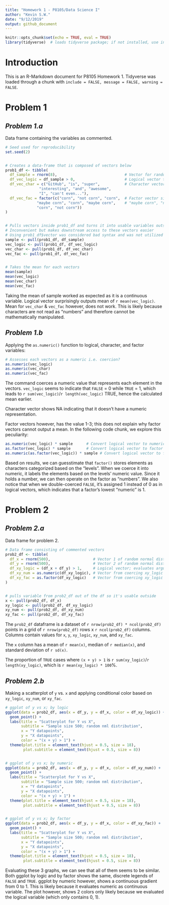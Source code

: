 ```yaml
---
title: "Homework 1 - P8105/Data Science I"
author: "Kevin S.W."
date: "9/12/2019"
output: github_document
---
```


```r

knitr::opts_chunk$set(echo = TRUE, eval = TRUE)
library(tidyverse)  # loads tidyverse package; if not installed, use install(tidyverse) prior

```

# **Introduction**
This is an R-Markdown document for P8105 Homework 1. Tidyverse was loaded through a chunk with `include = FALSE, message = FALSE, warning = FALSE`. 

# Problem 1
## *Problem 1.a*
Data frame containing the variables as commented. 

```r

# Seed used for reproducibility
set.seed(2)


# Creates a data-frame that is composed of vectors below
prob1_df <- tibble(
  df_sample = rnorm(8),                              # Vector for random normal-distributed sample of size 8
  df_vec_logic = df_sample > 0,                      # Logical vector that evaluates if elements in sample > 0
  df_vec_char = c("GitHub", "is", "super",           # Character vector with 8 variables ("length == 8")
               "interesting", "and", "awesome", 
               "I", "can't even..."),
  df_vec_fac = factor(c("corn", "not corn", "corn",  # Factor vector size 8 with 3 levels: "corn", 
              "maybe corn", "corn", "maybe corn",    # "maybe corn", "not corn"
              "corn", "not corn"))
)


# Pulls vectors inside prob1_df and turns it into usable variables outside
# Inconvenient but makes downstream access to these vectors easier
# Using prob1_df$vector was considered bad syntax and was not utilized
sample <- pull(prob1_df, df_sample)
vec_logic <- pull(prob1_df, df_vec_logic)
vec_char <- pull(prob1_df, df_vec_char)
vec_fac <- pull(prob1_df, df_vec_fac)


# Takes the mean for each vectors
mean(sample)
mean(vec_logic)
mean(vec_char)
mean(vec_fac)

```

Taking the mean of sample worked as expected as it is a continuous variable. Logical vector surprisingly outputs mean of `r mean(vec_logic)`. Mean for `vec_char` & `vec_fac` however, does not work. This is likely because characters are not read as "numbers" and therefore cannot be mathematically manipulated. 

## *Problem 1.b*
Applying the `as.numeric()` function to logical, character, and factor variables:

```r

# Assesses each vectors as a numeric i.e. coercion?
as.numeric(vec_logic)
as.numeric(vec_char)
as.numeric(vec_fac)

```

The command coerces a numeric value that represents each element in the vectors. `vec_logic` seems to indicate that `FALSE` = 0 while `TRUE` = 1, which leads to `r sum(vec_logic)`/`r length(vec_logic)` TRUE, hence the calculated mean earlier.

Character vector shows NA indicating that it doesn't have a numeric representation. 

Factor vectors however, has the value 1-3; this does not explain why factor vectors cannot output a mean. In the following code chunk, we explore this peculiarity:

```r

as.numeric(vec_logic) * sample      # Convert logical vector to numeric then multiplied with sample
as.factor(vec_logic) * sample       # Convert logical vector to factor then multiplied with sample
as.numeric(as.factor(vec_logic)) * sample # Convert logical vector to factor then numeric then multiplied                                                       with sample

```

Based on results, we can guesstimate that `factor()` stores elements as characters categorized based on the "levels". When we coerce it into numeric, it labels the elements based on the levels' numeric value. Since it holds a number, we can then operate on the factor as "numbers". We also notice that when we double-coerced `FALSE`, it's assigned 1 instead of 0 as in logical vectors, which indicates that a factor's lowest "numeric" is 1. 

# Problem 2
## *Problem 2.a*
Data frame for problem 2. 

```r

# Data frame consisting of commented vectors
prob2_df <- tibble(
  df_x = rnorm(500),                   # Vector 1 of random normal distribution sample; size 500 
  df_y = rnorm(500),                   # Vector 2 of random normal distribution sample; size 500 
  df_xy_logic = (df_x + df_y) > 1,     # Logical vector; evaluates argument: x + y > 1
  df_xy_num = as.numeric(df_xy_logic), # Vector from coercing xy_logic to a numeric vector
  df_xy_fac = as.factor(df_xy_logic)   # Vector from coercing xy_logic to a factor vector
)


# pulls variable from prob2_df out of the df so it's usable outside
x <- pull(prob2_df, df_x)
xy_logic <- pull(prob2_df, df_xy_logic)
xy_num <- pull(prob2_df, df_xy_num)
xy_fac <- pull(prob2_df, df_xy_fac)

```

The `prob2_df` dataframe is a dataset of `r nrow(prob2_df) * ncol(prob2_df)` points in a grid of `r nrow(prob2_df)` rows x `r ncol(prob2_df)` columns. Columns contain values for `x`, `y`, `xy_logic`, `xy_num`, and `xy_fac`. 

The `x` column has a mean of `r mean(x)`, median of `r median(x)`, and standard deviation of `r sd(x)`.

The proportion of `TRUE` cases where `(x + y) > 1` is `r sum(xy_logic)`/`r length(xy_logic)`, which is `r mean(xy_logic) * 100`%.

## *Problem 2.b*
Making a scatterplot of `y` vs. `x` and applying conditional color based on `xy_logic`, `xy_num`, or `xy_fac`.

```r

# ggplot of y vs x; by logic
ggplot(data = prob2_df, aes(x = df_y, y = df_x, color = df_xy_logic)) + 
  geom_point() +
  labs(title = "Scatterplot for Y vs X", 
       subtitle = "Sample size 500; random nml distribution",
       x = "Y datapoints",
       y = "X datapoints",
       color = "(x + y) > 1") +
  theme(plot.title = element_text(hjust = 0.5, size = 18),
        plot.subtitle = element_text(hjust = 0.5, size = 8))


# ggplot of y vs x; by numeric
ggplot(data = prob2_df, aes(x = df_y, y = df_x, color = df_xy_num)) +
  geom_point() +
  labs(title = "Scatterplot for Y vs X", 
       subtitle = "Sample size 500; random nml distribution",
       x = "Y datapoints",
       y = "X datapoints",
       color = "(x + y) > 1") +
  theme(plot.title = element_text(hjust = 0.5, size = 18),
        plot.subtitle = element_text(hjust = 0.5, size = 8))


# ggplot of y vs x; by factor
ggplot(data = prob2_df, aes(x = df_y, y = df_x, color = df_xy_fac)) +
  geom_point() +
  labs(title = "Scatterplot for Y vs X", 
       subtitle = "Sample size 500; random nml distribution",
       x = "Y datapoints",
       y = "X datapoints",
       color = "(x + y) > 1") +
  theme(plot.title = element_text(hjust = 0.5, size = 18),
        plot.subtitle = element_text(hjust = 0.5, size = 8))

```

Evaluating these 3 graphs, we can see that all of them seems to be similar. Both ggplot by logic and by factor shows the same, discrete legends of `FALSE` and `TRUE`. ggplot by numeric however, shows a continuous gradient from 0 to 1. This is likely because it evaluates numeric as continuous variable. The plot however, shows 2 colors only likely because we evaluated the logical variable (which only contains 0, 1). 